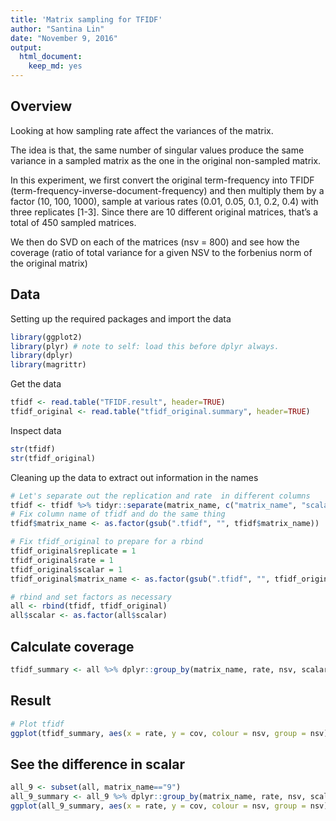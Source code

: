 ```yaml
---
title: 'Matrix sampling for TFIDF'
author: "Santina Lin"
date: "November 9, 2016"
output: 
  html_document:
    keep_md: yes
---
```


## Overview 
Looking at how sampling rate affect the variances of the matrix. 

The idea is that, the same number of singular values produce the same variance in a sampled matrix as the one in the original non-sampled matrix. 

In this experiment, we first convert the original term-frequency into TFIDF (term-frequency-inverse-document-frequency) and then multiply them by a factor (10, 100, 1000), sample at various rates (0.01, 0.05, 0.1, 0.2, 0.4) with three replicates [1-3]. Since there are 10 different original matrices, that's a total of 450 sampled matrices. 

We then do SVD on each of the matrices (nsv = 800) and see how the coverage (ratio of total variance for a given NSV to the forbenius norm of the original matrix)

## Data
Setting up the required packages and import the data 
```r

library(ggplot2)
library(plyr) # note to self: load this before dplyr always. 
library(dplyr)
library(magrittr)
```
Get the data
```r
tfidf <- read.table("TFIDF.result", header=TRUE)
tfidf_original <- read.table("tfidf_original.summary", header=TRUE)
```
Inspect data 
```r
str(tfidf)
str(tfidf_original)
```

Cleaning up the data to extract out information in the names
```r
# Let's separate out the replication and rate  in different columns 
tfidf <- tfidf %>% tidyr::separate(matrix_name, c("matrix_name", "scalar", "rate", "replicate"), sep = "_") %>% readr::type_convert()
# Fix column name of tfidf and do the same thing 
tfidf$matrix_name <- as.factor(gsub(".tfidf", "", tfidf$matrix_name))

# Fix tfidf_original to prepare for a rbind
tfidf_original$replicate = 1
tfidf_original$rate = 1
tfidf_original$scalar = 1
tfidf_original$matrix_name <- as.factor(gsub(".tfidf", "", tfidf_original$matrix_name))

# rbind and set factors as necessary
all <- rbind(tfidf, tfidf_original)
all$scalar <- as.factor(all$scalar)
```

## Calculate coverage 

```r
tfidf_summary <- all %>% dplyr::group_by(matrix_name, rate, nsv, scalar) %>% dplyr::summarise_at(c("variance", "forbenius"), c("mean", "sd")) %>% dplyr::mutate(cov = variance_mean / forbenius_mean)
```


## Result 
```r
# Plot tfidf 
ggplot(tfidf_summary, aes(x = rate, y = cov, colour = nsv, group = nsv)) + geom_point() + facet_wrap(~matrix_name)
```

## See the difference in scalar 
```r
all_9 <- subset(all, matrix_name=="9")
all_9_summary <- all_9 %>% dplyr::group_by(matrix_name, rate, nsv, scalar) %>% dplyr::summarise_at(c("variance", "forbenius"), c("mean", "sd")) %>% dplyr::mutate(cov = variance_mean / forbenius_mean)
ggplot(all_9_summary, aes(x = rate, y = cov, colour = nsv, group = nsv)) + geom_point() + geom_line() + facet_wrap(~scalar)
```
